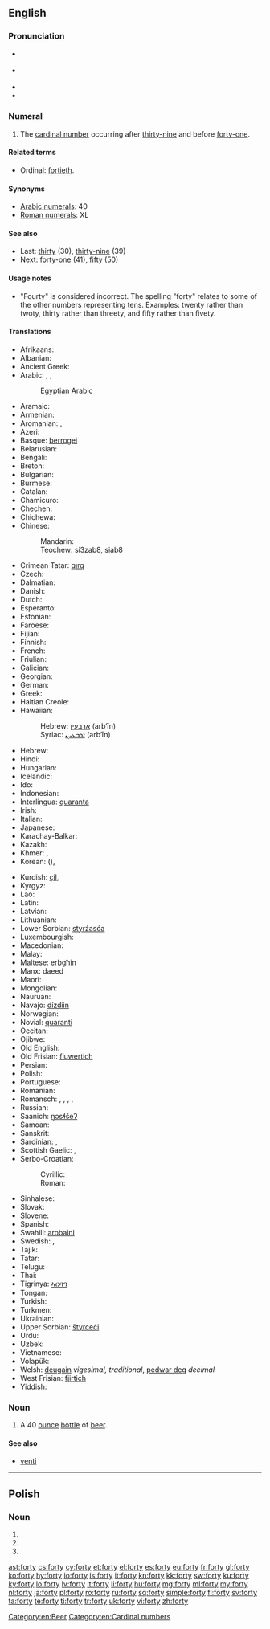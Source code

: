 ==English==

===Pronunciation===
* {{a|GenAm}} {{IPA|/ˈfɔɹti/}}
* {{a|St. Louis}} {{IPA|/ˈfɑɹɾij/}}
* {{audio|en-us-forty.ogg|Audio (US)}}
* {{rhymes|ɔː(r)ti}}

===Numeral===
{{head|en|numeral}}

# {{cardinal}} The [[cardinal number]] occurring after [[thirty-nine]] and before [[forty-one]].

====Related terms====
* Ordinal: [[fortieth]].

====Synonyms====
* [[w:Arabic numerals|Arabic numerals]]: 40
* [[w:Roman numerals|Roman numerals]]: XL

====See also====
* Last: [[thirty]] (30), [[thirty-nine]] (39)
* Next: [[forty-one]] (41), [[fifty]] (50)

====Usage notes====
* "Fourty" is considered incorrect. <!--Move the following to Etymology section? and expand.-->The spelling "forty" relates to some of the other numbers representing tens. Examples: twenty rather than twoty, thirty rather than threety, and fifty rather than fivety.

====Translations====
{{trans-top|the cardinal number occurring after thirty-nine}}
* Afrikaans: {{t-|af|veertig}}
* Albanian: {{t-|sq|dyzet}}
* Ancient Greek: {{tø|grc|τεσσαράκοντα|tr=tessarakonta|sc=polytonic}}
* Arabic: {{t-|ar|أربعين|tr=ʾarbaʿīn|alt=أَرْبَعِينَ|sc=Arab}}, {{qualifier|only nominative, formal}} {{t-|ar|أربعون|tr=ʾarbaʿūn|alt=أربَعُون|sc=Arab}}, {{qualifier|numeral}} {{t-|ar|٤٠|sc=Arab}}
*: Egyptian Arabic {{tø|arz|اربعين|alt=أربعين|tr=ʾarbaʿīn|sc=Arab|xs=Egyptian Arabic}}
* Aramaic:
* Armenian: {{t+|hy|քառասուն|tr=k'aṙasun}}
* Aromanian: {{t|rup|patrudzãts}}, {{t|rup|patrudzãtsi}}
* Azeri: {{t+|az|qırx}}
* Basque: [[berrogei]]
* Belarusian: {{t-|be|сорак|tr=sórak|sc=Cyrl}}
* Bengali: {{t-|bn|চল্লিশ|tr=côllish|sc=Beng}}
* Breton: {{t+|br|daou-ugent|xs=Breton}}
* Bulgarian: {{t-|bg|четиридесет|tr=četirideset|sc=Cyrl}}
* Burmese: {{t-|my|လေးဆယ်|tr=le:zè|sc=Mymr}}
* Catalan: {{t+|ca|quaranta}}
* Chamicuro: {{tø|ccc|ma'pojtamala chunka}}
* Chechen: {{tø|ce|шовзткъа|tr=šovztqha}}
* Chichewa: {{tø|ny|makumi anayi}}
* Chinese:
*: Mandarin: {{t|zh|四十|tr=sìshí|sc=Hani}}
*: Teochew: si3zab8, siab8
* Crimean Tatar: [[qırq]]
* Czech: {{t+|cs|čtyřicet}}
* Dalmatian: {{tø|dlm|quaranta}}
* Danish: {{t+|da|fyrre}}
* Dutch: {{t+|nl|veertig|f}}
* Esperanto: {{t-|eo|kvardek|xs=Esperanto}}
* Estonian: {{t+|et|nelikümmend}}
* Faroese: {{t-|fo|fjøruti|xs=Faroese}}
* Fijian: {{t|fj|va saga vulu}}
* Finnish: {{t+|fi|neljäkymmentä}}
* French: {{t+|fr|quarante|m}}
* Friulian: {{tø|fur|cuarante}}
* Galician: {{t+|gl|corenta|xs=Galician}}
* Georgian: {{t-|ka|ორმოცი|tr=ormoc'i|sc=Geor}}
* German: {{t+|de|vierzig|f}}
* Greek: {{t+|el|σαράντα|tr=saránda}}
* Haitian Creole: {{tø|ht|karant}}
* Hawaiian: {{tø|haw|kanahā}}
*: Hebrew: [[ארבעין]] (arb‘īn) {{c}}
*: Syriac: [[ܐܪܒܥܝܢ]] (arb‘īn) {{c}}
* Hebrew: {{t-|he|ארבעים|m|f|alt=אַרְבָּעִים|tr=arba'ím}}
* Hindi: {{t+|hi|चालीस|tr=cālīs|sc=Deva}}
* Hungarian: {{t+|hu|negyven}}
* Icelandic: {{t+|is|fjörutíu}}
* Ido: {{t+|io|quaradek|xs=Ido}}
* Indonesian: {{t-|id|empat puluh}}
* Interlingua: [[quaranta]]
* Irish: {{t+|ga|daichead}}
* Italian: {{t+|it|quaranta}}
* Japanese: {{t+|ja|四十|tr=よんじゅう, yonjū|sc=Jpan}}
* Karachay-Balkar: {{tø|krc|къыркъ|tr=qirq|sc=Cyrl}}
* Kazakh: {{t|kk|қырық|tr=qırıq|sc=Cyrl}}
* Khmer: {{t+|km|សែសិប|tr=sɐe səp|sc=Khmr}}, {{qualifier|numeral}} {{t-|km|៤០|sc=Khmr}}
* Korean: {{t+|ko|사십|tr=sasip|sc=Kore}} ({{t+|ko|四十|sc=Kore}}), {{t+|ko|마흔|tr=maheun|sc=Kore}}
{{trans-mid}}
* Kurdish: [[çil]], {{ku-Arab|[[چل]]}}
* Kyrgyz: {{t+|ky|кырк|tr=kırk|sc=Cyrl}}
* Lao: {{t-|lo|ສີ່ສິບ|tr=sīː síp|sc=Laoo}}
* Latin: {{t-|la|quadraginta}}
* Latvian: {{t+|lv|četrdesmit}}
* Lithuanian: {{t+|lt|keturiasdešimt}}
* Lower Sorbian: [[styrźasća]]
* Luxembourgish: {{t-|lb|véierzeg}}
* Macedonian: {{t-|mk|четириесет|tr=četiríeset}}
* Malay: {{t-|ms|empat puluh}}
* Maltese: [[erbgħin]]
* Manx: daeed
* Maori: {{t|mi|whā tekau}}
* Mongolian: {{t-|mn|дөч|tr=döč|sc=Cyrl}}
* Nauruan: {{t|na|animo}}
* Navajo: [[dízdiin]]
* Norwegian: {{t+|no|førti}}
* Novial: [[quaranti]]
* Occitan: {{t+|oc|quaranta}}
* Ojibwe: {{tø|oj|niimidana}}
* Old English: {{t-|ang|fortig|alt=fortiġ|xs=Old English}}
* Old Frisian: [[fiuwertich]]
* Persian: {{t+|fa|چهل|tr=čehel}}
* Polish: {{t+|pl|czterdzieści}}
* Portuguese: {{t+|pt|quarenta}}
* Romanian: {{t+|ro|patruzeci}}
* Romansch: {{t-|rm|quaranta}}, {{t-|rm|curonta}}, {{t-|rm|curànta}}, {{t-|rm|curanta}}, {{t-|rm|quaraunta}}
* Russian: {{t+|ru|сорок|tr=sórok}}
* Saanich: [[ŋəsɬšeʔ]]
* Samoan: {{t|sm|fagafulu}}
* Sanskrit: {{t-|sa|चत्वारिंशत्|tr=catvāriṃśát|sc=Deva}}
* Sardinian: {{t-|sc|baranta}}, {{t-|sc|caranta}}
* Scottish Gaelic: {{qualifier|old system}} {{t-|gd|dà|xs=Scottish Gaelic}} {{t-|gd|fichead|alt=fhichead|xs=Scottish Gaelic}}, {{qualifier|new system}} {{t-|gd|ceathrad|xs=Scottish Gaelic}}
* Serbo-Croatian:
*: Cyrillic: {{t-|sh|четрдесет}}
*: Roman: {{t-|sh|četrdeset}}
* Sinhalese: {{t-|si|හතළිහ|tr=hathaliha|sc=Sinh}}
* Slovak: {{t-|sk|štyridsať}}
* Slovene: {{t+|sl|štirideset}}
* Spanish: {{t+|es|cuarenta}}
* Swahili: [[arobaini]]
* Swedish: {{t+|sv|fyrti}}, {{t+|sv|fyrtio}}
* Tajik: {{t-|tg|чил|tr=čil|sc=Cyrl}}
* Tatar: {{t+|tt|кырык|tr=qırıq|sc=Cyrl}}
* Telugu: {{t+|te|నలభై|tr=nalabhai}}
* Thai: {{t-|th|สี่สิบ|tr=sèe sìp|sc=Thai}}
* Tigrinya: [[ኣርባዓ]]
* Tongan: {{t|to|fāgofulu}}
* Turkish: {{t+|tr|kırk}}
* Turkmen: {{t+|tk|kyrk|xs=Turkmen}}
* Ukrainian: {{t+|uk|сорок|tr=sórok|xs=Ukrainian}}
* Upper Sorbian: [[štyrceći]]
* Urdu: {{t-|ur|چالیس|tr=cālīs|sc=ur-Arab}}
* Uzbek: {{t-|uz|qirq}}
* Vietnamese: {{t-|vi|bốn mười}}
* Volapük: {{t+|vo|foldeg}}
* Welsh: [[deugain]] ''vigesimal, traditional'', [[pedwar deg]] ''decimal''
* West Frisian: [[fjirtich]]
* Yiddish: {{t-|yi|פֿערציק|tr=fertsik|sc=Hebr}}
{{trans-bottom}}

===Noun===
{{en-noun|forties}}

# {{slang}} A 40 [[ounce]] [[bottle]] of [[beer]].

====See also====
* [[venti]] <!-- a 20 oz coffee, from Italian -->

[[Category:en:Beer]]
[[Category:en:Cardinal numbers]]

----

==Polish==

===Noun===
{{head|pl|noun form}}

# {{inflection of|lang=pl|fort||nom|p}}
# {{inflection of|lang=pl|fort||acc|p}}
# {{inflection of|lang=pl|fort||voc|p}}

[[ast:forty]]
[[cs:forty]]
[[cy:forty]]
[[et:forty]]
[[el:forty]]
[[es:forty]]
[[eu:forty]]
[[fr:forty]]
[[gl:forty]]
[[ko:forty]]
[[hy:forty]]
[[io:forty]]
[[is:forty]]
[[it:forty]]
[[kn:forty]]
[[kk:forty]]
[[sw:forty]]
[[ku:forty]]
[[ky:forty]]
[[lo:forty]]
[[lv:forty]]
[[lt:forty]]
[[li:forty]]
[[hu:forty]]
[[mg:forty]]
[[ml:forty]]
[[my:forty]]
[[nl:forty]]
[[ja:forty]]
[[pl:forty]]
[[ro:forty]]
[[ru:forty]]
[[sq:forty]]
[[simple:forty]]
[[fi:forty]]
[[sv:forty]]
[[ta:forty]]
[[te:forty]]
[[ti:forty]]
[[tr:forty]]
[[uk:forty]]
[[vi:forty]]
[[zh:forty]]